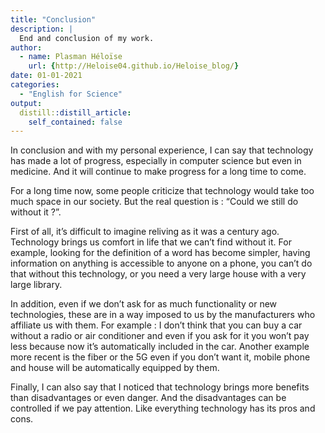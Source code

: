 ```yaml
---
title: "Conclusion"
description: |
  End and conclusion of my work.
author:
  - name: Plasman Héloïse
    url: {http://Heloise04.github.io/Heloise_blog/}
date: 01-01-2021
categories:
  - "English for Science"
output:
  distill::distill_article:
    self_contained: false
---
```


In conclusion and with my personal experience, I can say that technology has made a lot of progress, especially in computer science but even in medicine. And it will continue to make progress for a long time to come.

For a long time now, some people criticize that technology would take too much space in our society. But the real question is : "Could we still do without it ?". 

First of all, it’s difficult to imagine reliving as it was a century ago. Technology brings us comfort in life that we can’t find without it. For example, looking for the definition of a word has become simpler, having information on anything is accessible to anyone on a phone, you can’t do that without this technology, or you need a very large house with a very large library. 

In addition, even if we don’t ask for as much functionality or new technologies, these are in a way imposed to us by the manufacturers who affiliate us with them. For example : I don’t think that you can buy a car without a radio or air conditioner and even if you ask for it you won’t pay less because now it’s automatically included in the car. Another example more recent is the fiber or the 5G even if you don’t want it, mobile phone and house will be automatically equipped by them.

Finally, I can also say that I noticed that technology brings more benefits than disadvantages or even danger. And the disadvantages can be controlled if we pay attention. 
Like everything technology has its pros and cons. 
